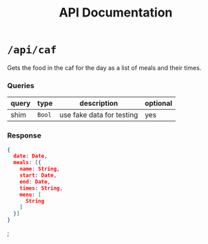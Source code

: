 
<main className={s.main}>
  <header className={s.header}>
    <h1>API Documentation</h1>
  </header>
  <div className={classNames(s.content, t.parent)}>
  
  # `/api/caf`
  Gets the food in the caf for the day as a list of meals and their times.
  
  ### Queries
| query  | type     | description               | optional |
|--------|----------|---------------------------|----------|
| shim   | `Bool`   | use fake data for testing | yes      |

 ### Response
```json
{
  date: Date,
  meals: [{
    name: String,
    start: Date,
    end: Date,
    times: String,
    menu: [
      String
    ]
  }]
}
```

  </div>
</main>
;
